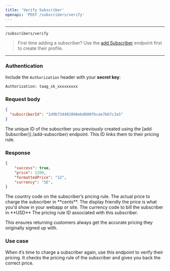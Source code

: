 ```yaml
---
title: 'Verify Subscriber'
openapi: 'POST /subscribers/verify'
---
```


---

```http POST
/subscribers/verify
```

>   First time adding a subscriber?
    Use the [add Subscriber](./add-subscriber) endpoint first to create their profile.

---

### Authentication

Include the `Authorization` header with your **secret key**:

```http
Authorization: taag_sk_xxxxxxxxx
```

### Request body
```json
{
  "subscriberId": "2d9b73d492898ebd600fbcae7b67c3a5"
}
```
<ResponseField name="subscriberId" type="string" required> 
    The unique ID of the subscriber you previously created using the [add Subscriber](./add-subscriber) endpoint. 
    This ID links them to their pricing rule. 
</ResponseField>

### Response
```json
{
	"success": true,
	"price": 1200,
	"formattedPrice": "12",
	"currency": "SE",
}
```
<ResponseField name="countryCode" type="string"> 
    The country code on the subscriber’s pricing rule. 
</ResponseField> 
<ResponseField name="price" type="integer"> 
    The actual price to charge the subscriber in **cents**. 
</ResponseField> 
<ResponseField name="formatedPrice" type="string"> 
    The display friendly the price is what you'd show in your webapp or site. 
</ResponseField> 
<ResponseField name="currency" type="string"> 
    The currency code to bill the subscriber in **USD**
</ResponseField> 
<ResponseField name="ruleId" type="string"> 
    The pricing rule ID associated with this subscriber. 
</ResponseField>

This ensures returning customers always get the accurate pricing they originally signed up with.

### Use case

When it’s time to charge a subscriber again, use this endpoint to verify their pricing. It checks the pricing rule of the subscriber and gives you back the correct price.
